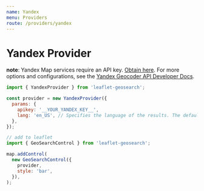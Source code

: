 ```yaml
---
name: Yandex
menu: Providers
route: /providers/yandex
---
```



# Yandex Provider

**note**: Yandex Map services require an API key. [Obtain here][1].
For more options and configurations, see the [Yandex Geocoder API Developer Docs][2].

<Playground>
  <Map provider="Yandex" />
</Playground>

```js
import { YandexProvider } from 'leaflet-geosearch';

const provider = new YandexProvider({
  params: {
    apikey: '__YOUR_YANDEX_KEY__',
    lang: 'en_US', // Specifies the language of the results. The default is set to 'en_US'. (required)
  },
});

// add to leaflet
import { GeoSearchControl } from 'leaflet-geosearch';

map.addControl(
  new GeoSearchControl({
    provider,
    style: 'bar',
  }),
);
```

[1]: https://developer.tech.yandex.com/
[2]: https://yandex.com/dev/geocode/doc/en/
